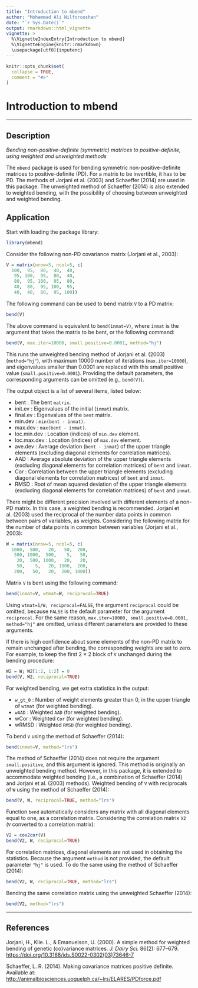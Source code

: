 ```yaml
---
title: "Introduction to mbend"
author: "Mohammad Ali Nilforooshan"
date: "`r Sys.Date()`"
output: rmarkdown::html_vignette
vignette: >
  %\VignetteIndexEntry{Introduction to mbend}
  %\VignetteEngine{knitr::rmarkdown}
  \usepackage[utf8]{inputenc}
---
```


```r
knitr::opts_chunk$set(
  collapse = TRUE,
  comment = "#>"
)
```

# Introduction to mbend

---

## Description

*Bending non-positive-definite (symmetric) matrices to positive-definite, using weighted and unweighted methods*

The `mbend` package is used for bending symmetric non-positive-definite matrices to positive-definite (PD). For a matrix to be invertible, it has to be PD. The methods of Jorjani et al. (2003) and Schaeffer (2014) are used in this package. The unweighted method of Schaeffer (2014) is also extended to weighted bending, with the possibility of choosing between unweighted and weighted bending.

## Application

Start with loading the package library:

```r
library(mbend)
```

Consider the following non-PD covariance matrix (Jorjani et al., 2003):

```r
V = matrix(nrow=5, ncol=5, c(
  100,  95,  80,  40,  40,
   95, 100,  95,  80,  40,
   80,  95, 100,  95,  80,
   40,  80,  95, 100,  95,
   40,  40,  80,  95, 100))
```

The following command can be used to bend matrix `V` to a PD matrix:

```r
bend(V)
```

The above command is equivalent to `bend(inmat=V)`, where `inmat` is the argument that takes the matrix to be bent, or the following command:

```r
bend(V, max.iter=10000, small.positive=0.0001, method="hj")
```

This runs the unweighted bending method of Jorjani et al. (2003) (`method="hj"`), with maximum 10000 number of iterations (`max.iter=10000`), and eigenvalues smaller than 0.0001 are replaced with this small positive value (`small.positive=0.0001`). Providing the default parameters, the corresponding arguments can be omitted (e.g., `bend(V)`).

The output object is a list of several items, listed below:

* bent : The bent `matrix`.
* init.ev : Eigenvalues of the initial (`inmat`) matrix.
* final.ev : Eigenvalues of the `bent` matrix.
* min.dev : `min(bent - inmat)`.
* max.dev : `max(bent - inmat)`.
* loc.min.dev : Location (indices) of `min.dev` element.
* loc.max.dev : Location (indices) of `max.dev` element.
* ave.dev : Average deviation (`bent - inmat`) of the upper triangle elements (excluding diagonal elements for correlation matrices).
* AAD : Average absolute deviation of the upper triangle elements (excluding diagonal elements for correlation matrices) of `bent` and `inmat`.
* Cor : Correlation between the upper triangle elements (excluding diagonal elements for correlation matrices) of `bent` and `inmat`.
* RMSD : Root of mean squared deviation of the upper triangle elements (excluding diagonal elements for correlation matrices) of `bent` and `inmat`.

There might be different precision involved with different elements of a non-PD matrix. In this case, a weighted bending is recommended. Jorjani et al. (2003) used the reciprocal of the number data points in common between pairs of variables, as weights. Considering the following matrix for the number of data points in common between variables (Jorjani et al., 2003):

```r
W = matrix(nrow=5, ncol=5, c(
  1000,  500,   20,   50,  200,
   500, 1000,  500,    5,   50,
    20,  500, 1000,   20,   20,
    50,    5,   20, 1000,  200,
   200,   50,   20,  200, 1000))
```

Matrix `V` is bent using the following command:

```r
bend(inmat=V, wtmat=W, reciprocal=TRUE)
```

Using `wtmat=1/W, reciprocal=FALSE`, the argument `reciprocal` could be omitted, because `FALSE` is the default parameter for the argument `reciprocal`. For the same reason, `max.iter=10000, small.positive=0.0001, method="hj"` are omitted, unless different parameters are provided to these arguments.

If there is high confidence about some elements of the non-PD matrix to remain unchanged after bending, the corresponding weights are set to zero. For example, to keep the first 2 &times; 2 block of `V` unchanged during the bending procedure:

```r
W2 = W; W2[1:2, 1:2] = 0
bend(V, W2, reciprocal=TRUE)
```

For weighted bending, we get extra statistics in the output:

* `w_gt_0` : Number of weight elements greater than 0, in the upper triangle of `wtmat` (for weighted bending).
* `wAAD` : Weighted `AAD` (for weighted bending).
* wCor : Weighted `Cor` (for weighted bending).
* wRMSD : Weighted `RMSD` (for weighted bending).

To bend `V` using the method of Schaeffer (2014):

```r
bend(inmat=V, method="lrs")
```

The method of Schaeffer (2014) does not require the argument `small.positive`, and this argument is ignored. This method is originally an unweighted bending method. However, in this package, it is extended to accommodate weighted bending (i.e., a combination of Schaeffer (2014) and Jorjani et al. (2003) methods). Weighted bending of `V` with reciprocals of `W` using the method of Schaeffer (2014):

```r
bend(V, W, reciprocal=TRUE, method="lrs")
```

Function `bend` automatically considers any matrix with all diagonal elements equal to one, as a correlation matrix. Considering the correlation matrix `V2` (`V` converted to a correlation matrix):

```r
V2 = cov2cor(V)
bend(V2, W, reciprocal=TRUE)
```

For correlation matrices, diagonal elements are not used in obtaining the statistics.
Because the argument `method` is not provided, the default parameter `"hj"` is used. To do the same using the method of Schaeffer (2014):

```r
bend(V2, W, reciprocal=TRUE, method="lrs")
```

Bending the same correlation matrix using the unweighted Schaeffer (2014):

```r
bend(V2, method="lrs")
```

---

## References

Jorjani, H., Klie. L., & Emanuelson, U. (2000). A simple method for weighted bending of genetic (co)variance matrices. *J. Dairy Sci.* 86(2): 677--679. <https://doi.org/10.3168/jds.S0022-0302(03)73646-7>

Schaeffer, L. R. (2014). Making covariance matrices positive definite. Available at: <http://animalbiosciences.uoguelph.ca/~lrs/ELARES/PDforce.pdf>
